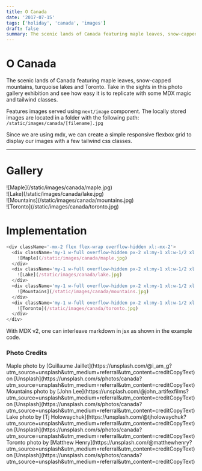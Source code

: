 ```yaml
---
title: O Canada
date: '2017-07-15'
tags: ['holiday', 'canada', 'images']
draft: false
summary: The scenic lands of Canada featuring maple leaves, snow-capped mountains, turquoise lakes and Toronto. Take in the sights in this photo gallery exhibition and see how easy it is to replicate with some MDX magic and tailwind classes.
---
```


# O Canada

The scenic lands of Canada featuring maple leaves, snow-capped mountains, turquoise lakes and Toronto. Take in the sights in this photo gallery exhibition and see how easy it is to replicate with some MDX magic and tailwind classes.

Features images served using `next/image` component. The locally stored images are located in a folder with the following path: `/static/images/canada/[filename].jpg`

Since we are using mdx, we can create a simple responsive flexbox grid to display our images with a few tailwind css classes.

---

# Gallery

<div className='flex flex-wrap -mx-2 overflow-hidden xl:-mx-2'>
  <div className='my-1 px-2 w-full overflow-hidden xl:my-1 xl:px-2 xl:w-1/2'>
    ![Maple](/static/images/canada/maple.jpg)
  </div>
  <div className='my-1 px-2 w-full overflow-hidden xl:my-1 xl:px-2 xl:w-1/2'>
    ![Lake](/static/images/canada/lake.jpg)
  </div>
  <div className='my-1 px-2 w-full overflow-hidden xl:my-1 xl:px-2 xl:w-1/2'>
    ![Mountains](/static/images/canada/mountains.jpg)
  </div>
  <div className='my-1 px-2 w-full overflow-hidden xl:my-1 xl:px-2 xl:w-1/2'>
    ![Toronto](/static/images/canada/toronto.jpg)
  </div>
</div>

# Implementation

```js
<div className='-mx-2 flex flex-wrap overflow-hidden xl:-mx-2'>
  <div className='my-1 w-full overflow-hidden px-2 xl:my-1 xl:w-1/2 xl:px-2'>
    ![Maple](/static/images/canada/maple.jpg)
  </div>
  <div className='my-1 w-full overflow-hidden px-2 xl:my-1 xl:w-1/2 xl:px-2'>
    ![Lake](/static/images/canada/lake.jpg)
  </div>
  <div className='my-1 w-full overflow-hidden px-2 xl:my-1 xl:w-1/2 xl:px-2'>
    ![Mountains](/static/images/canada/mountains.jpg)
  </div>
  <div className='my-1 w-full overflow-hidden px-2 xl:my-1 xl:w-1/2 xl:px-2'>
    ![Toronto](/static/images/canada/toronto.jpg)
  </div>
</div>
```

With MDX v2, one can interleave markdown in jsx as shown in the example code.

### Photo Credits

<div>
  Maple photo by [Guillaume
  Jaillet](https://unsplash.com/@i_am_g?utm_source=unsplash&amp;utm_medium=referral&amp;utm_content=creditCopyText) on
  [Unsplash](https://unsplash.com/s/photos/canada?utm_source=unsplash&amp;utm_medium=referral&amp;utm_content=creditCopyText)
</div>
<div>
  Mountains photo by [John
  Lee](https://unsplash.com/@john_artifexfilms?utm_source=unsplash&amp;utm_medium=referral&amp;utm_content=creditCopyText)
  on
  [Unsplash](https://unsplash.com/s/photos/canada?utm_source=unsplash&amp;utm_medium=referral&amp;utm_content=creditCopyText)
</div>
<div>
  Lake photo by [Tj
  Holowaychuk](https://unsplash.com/@tjholowaychuk?utm_source=unsplash&amp;utm_medium=referral&amp;utm_content=creditCopyText)
  on
  [Unsplash](https://unsplash.com/s/photos/canada?utm_source=unsplash&amp;utm_medium=referral&amp;utm_content=creditCopyText)
</div>
<div>
  Toronto photo by [Matthew
  Henry](https://unsplash.com/@matthewhenry?utm_source=unsplash&amp;utm_medium=referral&amp;utm_content=creditCopyText)
  on
  [Unsplash](https://unsplash.com/s/photos/canada?utm_source=unsplash&amp;utm_medium=referral&amp;utm_content=creditCopyText)
</div>
